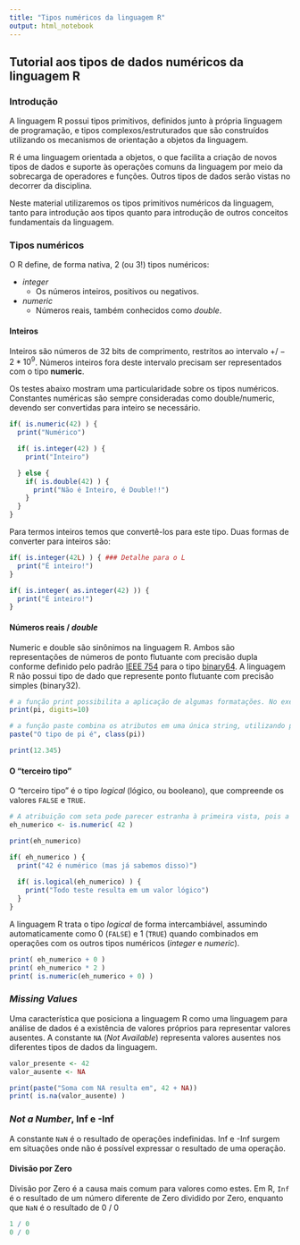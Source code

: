 ```yaml
---
title: "Tipos numéricos da linguagem R"
output: html_notebook
---
```


## Tutorial aos tipos de dados numéricos da linguagem R

### Introdução

A linguagem R possui tipos primitivos, definidos junto à própria linguagem de programação, e tipos complexos/estruturados que são construídos utilizando os mecanismos de orientação a objetos da linguagem.

R é uma linguagem orientada a objetos, o que facilita a criação de novos tipos de dados e suporte às operações comuns da linguagem por meio da sobrecarga de operadores e funções. Outros tipos de dados serão vistas no decorrer da disciplina.

Neste material utilizaremos os tipos primitivos numéricos da linguagem, tanto para introdução aos tipos quanto para introdução de outros conceitos fundamentais da linguagem.

### Tipos numéricos

O R define, de forma nativa, 2 (ou 3!) tipos numéricos:

- _integer_
    - Os números inteiros, positivos ou negativos.
- _numeric_
    - Números reais, também conhecidos como _double_.

#### Inteiros

Inteiros são números de 32 bits de comprimento, restritos ao intervalo $+/-2*10^9$. Números inteiros fora deste intervalo precisam ser representados com o tipo **numeric**. 

Os testes abaixo mostram uma particularidade sobre os tipos numéricos. Constantes numéricas são sempre consideradas como double/numeric, devendo ser convertidas para inteiro se necessário.

```r
if( is.numeric(42) ) {
  print("Numérico")

  if( is.integer(42) ) {
    print("Inteiro")

  } else {
    if( is.double(42) ) {
      print("Não é Inteiro, é Double!!")
    }
  }
}
```

Para termos inteiros temos que convertê-los para este tipo. Duas formas de converter para inteiros são:

```r
if( is.integer(42L) ) { ### Detalhe para o L
  print("É inteiro!")  
}

if( is.integer( as.integer(42) )) {
  print("É inteiro!")  
}
```

#### Números reais / _double_

Numeric e double são sinônimos na linguagem R. Ambos são representações de números de ponto flutuante com precisão dupla conforme definido pelo padrão [IEEE 754](https://en.wikipedia.org/wiki/IEEE_754) para o tipo [binary64](https://en.wikipedia.org/wiki/IEEE_754#Basic_and_interchange_formats). A linguagem R não possui tipo de dado que represente ponto flutuante com precisão simples (binary32).

```r
# a função print possibilita a aplicação de algumas formatações. No exemplo abaixo especifiquei a quantidade de casas decimais que devem ser exibidas. 
print(pi, digits=10)

# a função paste combina os atributos em uma única string, utilizando para delimitação o espaço em branco (por padrão)
paste("O tipo de pi é", class(pi))
```

```r
print(12.345)
```

#### O "terceiro tipo"

O "terceiro tipo" é o tipo _logical_ (lógico, ou booleano), que compreende os valores `FALSE` e `TRUE`. 

```r
# A atribuição com seta pode parecer estranha à primeira vista, pois a maioria das linguagens utiliza o sinal de igual. Há uma inclinação matemática de não sobrecarregar a semântica do sinal de igualdade, mas a linguagem também suporta o `=` para atribuição. Recomendo utilizar a seta.
eh_numerico <- is.numeric( 42 ) 

print(eh_numerico)
```

```r
if( eh_numerico ) {
  print("42 é numérico (mas já sabemos disso)")
  
  if( is.logical(eh_numerico) ) {
    print("Todo teste resulta em um valor lógico")
  }
}
```

A linguagem R trata o tipo _logical_ de forma intercambiável, assumindo automaticamente como 0 (`FALSE`) e 1 (`TRUE`)  quando combinados em operações com os outros tipos numéricos (_integer_ e _numeric_).

```r
print( eh_numerico + 0 )
print( eh_numerico * 2 )
print( is.numeric(eh_numerico + 0) )
```



### _Missing Values_

Uma característica que posiciona a linguagem R como uma linguagem para análise de dados é a existência de valores próprios para representar valores ausentes. A constante `NA` (_Not Available_) representa valores ausentes nos diferentes tipos de dados da linguagem.

```r
valor_presente <- 42
valor_ausente <- NA

print(paste("Soma com NA resulta em", 42 + NA))
print( is.na(valor_ausente) )
```

### _Not a Number_, Inf e -Inf

A constante `NaN` é o resultado de operações indefinidas. Inf e -Inf surgem em situações onde não é possível expressar o resultado de uma operação.

#### Divisão por Zero

Divisão por Zero é a causa mais comum para valores como estes. Em R, `Inf` é o resultado de um número diferente de Zero dividido por Zero, enquanto que `NaN` é o resultado de 0 / 0

```r
1 / 0
0 / 0
```




